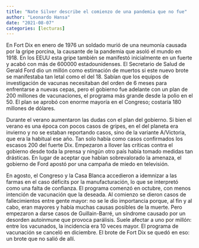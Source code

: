 ```yaml
---
title: "Nate Silver describe el comienzo de una pandemia que no fue"
author: "Leonardo Hansa"
date: "2021-08-07"
categories: [lecturas]
---
```


En Fort Dix en enero de 1976 un soldado murió de una neumonía causada por la gripe porcina, la causante de la pandemia que asoló el mundo en 1918. En los EEUU esta gripe también se manifestó inicialmente en un fuerte y acabó con más de 600000 estadounidenses. El Secretario de Salud de Gerald Ford dio un millón como estimación de muertos si este nuevo brote se manifestaba tan letal como el del 18. Sabían que los equipos de investigación de vacunas necesitaban del orden de 6 meses para enfrentarse a nuevas cepas, pero el gobierno fue adelante con un plan de 200 millones de vacunaciones, el programa más grande desde la polio en el 50. El plan se aprobó con enorme mayoría en el Congreso; costaría 180 millones de dólares.

Durante el verano aumentaron las dudas con el plan del gobierno. Si bien el verano es una época con pocos casos de gripes, en el del planeta era invierno y no se estaban reportando casos, sino de la variante A/Victoria, que era la habitual ese año. Tan solo había como casos confirmados los escasos 200 del fuerte Dix. Empezaron a llover las críticas contra el gobierno desde toda la prensa y ningún otro país había tomado medidas tan drásticas. En lugar de aceptar que habían sobrevalorado la amenaza, el gobierno de Ford apostó por una campaña de miedo en televisión.

En agosto, el Congreso y la Casa Blanca accedieron a idemnizar a las farmas en el caso déficits por la manufacturación, lo que se interpretó como una falta de confianza. El programa comenzó en octubre, con menos intención de vacunación que la deseada. Al comienzo se dieron casos de fallecimientos entre gente mayor: no se le dio importancia porque, al fin y al cabo, eran mayores y había muchas causas posibles de la muerte. Pero empezaron a darse casos de Guillain-Barré, un síndrome causado por un desorden autoinmune que provoca parálisis. Suele afectar a uno por millón: entre los vacunados, la incidencia era 10 veces mayor. El programa de vacunación se canceló en diciembre. El brote de Fort Dix se quedó en eso: un brote que no salió de allí.
